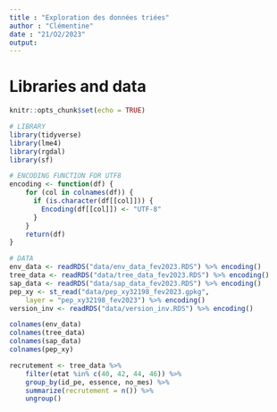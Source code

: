 ```yaml
---
title : "Exploration des données triées"
author : "Clémentine"
date : "21/O2/2023"
output: 
---
```


# Libraries and data

```r
knitr::opts_chunk$set(echo = TRUE)
```

```r
# LIBRARY
library(tidyverse)
library(lme4)
library(rgdal)
library(sf)

# ENCODING FUNCTION FOR UTF8
encoding <- function(df) {
    for (col in colnames(df)) {
      if (is.character(df[[col]])) {
        Encoding(df[[col]]) <- "UTF-8"
      }
    }
    return(df)
}

# DATA
env_data <- readRDS("data/env_data_fev2023.RDS") %>% encoding()
tree_data <- readRDS("data/tree_data_fev2023.RDS") %>% encoding()
sap_data <- readRDS("data/sap_data_fev2023.RDS") %>% encoding()
pep_xy <- st_read("data/pep_xy32198_fev2023.gpkg",
    layer = "pep_xy32198_fev2023") %>% encoding()
version_inv <- readRDS("data/version_inv.RDS") %>% encoding()
```

```r
colnames(env_data)
colnames(tree_data)
colnames(sap_data)
colnames(pep_xy)
```

```r
recrutement <- tree_data %>%
    filter(etat %in% c(40, 42, 44, 46)) %>%
    group_by(id_pe, essence, no_mes) %>%
    summarize(recrutement = n()) %>%
    ungroup()
```